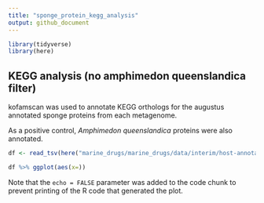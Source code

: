 ```yaml
---
title: "sponge_protein_kegg_analysis"
output: github_document
---
```


```r
library(tidyverse)
library(here)
```

## KEGG analysis (no amphimedon queenslandica filter)

kofamscan was used to annotate KEGG orthologs for the augustus annotated sponge proteins from each metagenome.

As a positive control, _Amphimedon queenslandica_ proteins were also annotated.

```r
df <- read_tsv(here("marine_drugs/marine_drugs/data/interim/host-annotation/kegg-analysis/ko_counts.long.tsv"))
```

```r
df %>% ggplot(aes(x=))
```

Note that the `echo = FALSE` parameter was added to the code chunk to prevent printing of the R code that generated the plot.
